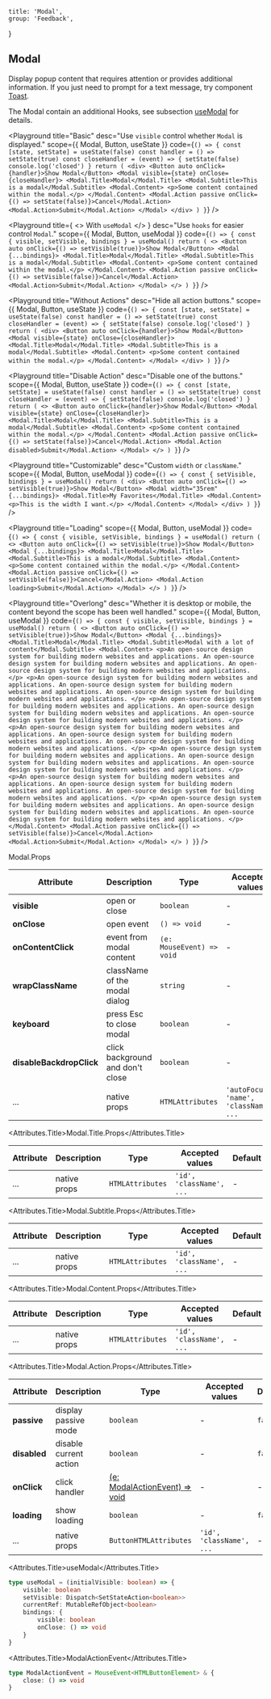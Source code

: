 
	title: 'Modal',
	group: 'Feedback',
}

## Modal

Display popup content that requires attention or provides additional information.
If you just need to prompt for a text message, try component [Toast](/en-us/components/toast).

The Modal contain an additional Hooks, see subsection [useModal](/en-us/hooks/use-modal) for details.

<Playground
	title="Basic"
	desc="Use `visible` control whether `Modal` is displayed."
	scope={{ Modal, Button, useState }}
	code={`
() => {
  const [state, setState] = useState(false)
  const handler = () => setState(true)
  const closeHandler = (event) => {
    setState(false)
    console.log('closed')
  }
  return (
    <div>
      <Button auto onClick={handler}>Show Modal</Button>
      <Modal visible={state} onClose={closeHandler}>
        <Modal.Title>Modal</Modal.Title>
        <Modal.Subtitle>This is a modal</Modal.Subtitle>
        <Modal.Content>
          <p>Some content contained within the modal.</p>
        </Modal.Content>
        <Modal.Action passive onClick={() => setState(false)}>Cancel</Modal.Action>
        <Modal.Action>Submit</Modal.Action>
      </Modal>
    </div>
  )
}
`}
/>

<Playground
	title={
		<>
			With <Code>useModal</Code>
		</>
	}
	desc="Use `hooks` for easier control `Modal`."
	scope={{ Modal, Button, useModal }}
	code={`
() => {
  const { visible, setVisible, bindings } = useModal()
  return (
    <>
      <Button auto onClick={() => setVisible(true)}>Show Modal</Button>
      <Modal {...bindings}>
        <Modal.Title>Modal</Modal.Title>
        <Modal.Subtitle>This is a modal</Modal.Subtitle>
        <Modal.Content>
          <p>Some content contained within the modal.</p>
        </Modal.Content>
        <Modal.Action passive onClick={() => setVisible(false)}>Cancel</Modal.Action>
        <Modal.Action>Submit</Modal.Action>
      </Modal>
    </>
  )
}
`}
/>

<Playground
	title="Without Actions"
	desc="Hide all action buttons."
	scope={{ Modal, Button, useState }}
	code={`
() => {
  const [state, setState] = useState(false)
  const handler = () => setState(true)
  const closeHandler = (event) => {
    setState(false)
    console.log('closed')
  }
  return (
    <div>
      <Button auto onClick={handler}>Show Modal</Button>
      <Modal visible={state} onClose={closeHandler}>
        <Modal.Title>Modal</Modal.Title>
        <Modal.Subtitle>This is a modal</Modal.Subtitle>
        <Modal.Content>
          <p>Some content contained within the modal.</p>
        </Modal.Content>
      </Modal>
    </div>
  )
}
`}
/>

<Playground
	title="Disable Action"
	desc="Disable one of the buttons."
	scope={{ Modal, Button, useState }}
	code={`
() => {
  const [state, setState] = useState(false)
  const handler = () => setState(true)
  const closeHandler = (event) => {
    setState(false)
    console.log('closed')
  }
  return (
    <>
      <Button auto onClick={handler}>Show Modal</Button>
      <Modal visible={state} onClose={closeHandler}>
        <Modal.Title>Modal</Modal.Title>
        <Modal.Subtitle>This is a modal</Modal.Subtitle>
        <Modal.Content>
          <p>Some content contained within the modal.</p>
        </Modal.Content>
        <Modal.Action passive onClick={() => setState(false)}>Cancel</Modal.Action>
        <Modal.Action disabled>Submit</Modal.Action>
      </Modal>
    </>
  )
}
`}
/>

<Playground
	title="Customizable"
	desc="Custom `width` or `className`."
	scope={{ Modal, Button, useModal }}
	code={`
() => {
  const { setVisible, bindings } = useModal()
  return (
    <div>
      <Button auto onClick={() => setVisible(true)}>Show Modal</Button>
      <Modal width="35rem" {...bindings}>
        <Modal.Title>My Favorites</Modal.Title>
        <Modal.Content>
          <p>This is the width I want.</p>
        </Modal.Content>
      </Modal>
    </div>
  )
}
`}
/>

<Playground
	title="Loading"
	scope={{ Modal, Button, useModal }}
	code={`
() => {
  const { visible, setVisible, bindings } = useModal()
  return (
    <>
      <Button auto onClick={() => setVisible(true)}>Show Modal</Button>
      <Modal {...bindings}>
        <Modal.Title>Modal</Modal.Title>
        <Modal.Subtitle>This is a modal</Modal.Subtitle>
        <Modal.Content>
          <p>Some content contained within the modal.</p>
        </Modal.Content>
        <Modal.Action passive onClick={() => setVisible(false)}>Cancel</Modal.Action>
        <Modal.Action loading>Submit</Modal.Action>
      </Modal>
    </>
  )
}
`}
/>

<Playground
	title="Overlong"
	desc="Whether it is desktop or mobile, the content beyond the scope has been well handled."
	scope={{ Modal, Button, useModal }}
	code={`
() => {
  const { visible, setVisible, bindings } = useModal()
  return (
    <>
      <Button auto onClick={() => setVisible(true)}>Show Modal</Button>
      <Modal {...bindings}>
        <Modal.Title>Modal</Modal.Title>
        <Modal.Subtitle>Modal with a lot of content</Modal.Subtitle>
        <Modal.Content>
          <p>An open-source design system for building modern websites and applications.
          An open-source design system for building modern websites and applications.
          An open-source design system for building modern websites and applications. </p>
          <p>An open-source design system for building modern websites and applications.
          An open-source design system for building modern websites and applications.
          An open-source design system for building modern websites and applications. </p>
          <p>An open-source design system for building modern websites and applications.
          An open-source design system for building modern websites and applications.
          An open-source design system for building modern websites and applications. </p>
          <p>An open-source design system for building modern websites and applications.
          An open-source design system for building modern websites and applications.
          An open-source design system for building modern websites and applications. </p>
          <p>An open-source design system for building modern websites and applications.
          An open-source design system for building modern websites and applications.
          An open-source design system for building modern websites and applications. </p>
          <p>An open-source design system for building modern websites and applications.
          An open-source design system for building modern websites and applications.
          An open-source design system for building modern websites and applications. </p>
          <p>An open-source design system for building modern websites and applications.
          An open-source design system for building modern websites and applications.
          An open-source design system for building modern websites and applications. </p>
        </Modal.Content>
        <Modal.Action passive onClick={() => setVisible(false)}>Cancel</Modal.Action>
        <Modal.Action>Submit</Modal.Action>
      </Modal>
    </>
  )
}
`}
/>

<Attributes edit="/pages/en-us/components/modal.mdx">
<Attributes.Title>Modal.Props</Attributes.Title>

| Attribute                | Description                      | Type                      | Accepted values                         | Default |
| ------------------------ | -------------------------------- | ------------------------- | --------------------------------------- | ------- |
| **visible**              | open or close                    | `boolean`                 | -                                       | `false` |
| **onClose**              | open event                       | `() => void`              | -                                       | -       |
| **onContentClick**       | event from modal content         | `(e: MouseEvent) => void` | -                                       | -       |
| **wrapClassName**        | className of the modal dialog    | `string`                  | -                                       | -       |
| **keyboard**             | press Esc to close modal         | `boolean`                 | -                                       | `true`  |
| **disableBackdropClick** | click background and don't close | `boolean`                 | -                                       | `false` |
| ...                      | native props                     | `HTMLAttributes`          | `'autoFocus', 'name', 'className', ...` | -       |

<Attributes.Title>Modal.Title.Props</Attributes.Title>

| Attribute | Description  | Type             | Accepted values          | Default |
| --------- | ------------ | ---------------- | ------------------------ | ------- |
| ...       | native props | `HTMLAttributes` | `'id', 'className', ...` | -       |

<Attributes.Title>Modal.Subtitle.Props</Attributes.Title>

| Attribute | Description  | Type             | Accepted values          | Default |
| --------- | ------------ | ---------------- | ------------------------ | ------- |
| ...       | native props | `HTMLAttributes` | `'id', 'className', ...` | -       |

<Attributes.Title>Modal.Content.Props</Attributes.Title>

| Attribute | Description  | Type             | Accepted values          | Default |
| --------- | ------------ | ---------------- | ------------------------ | ------- |
| ...       | native props | `HTMLAttributes` | `'id', 'className', ...` | -       |

<Attributes.Title>Modal.Action.Props</Attributes.Title>

| Attribute    | Description            | Type                                               | Accepted values          | Default |
| ------------ | ---------------------- | -------------------------------------------------- | ------------------------ | ------- |
| **passive**  | display passive mode   | `boolean`                                          | -                        | `false` |
| **disabled** | disable current action | `boolean`                                          | -                        | `false` |
| **onClick**  | click handler          | [(e: ModalActionEvent) => void](#modalactionevent) | -                        | -       |
| **loading**  | show loading           | `boolean`                                          | -                        | `false` |
| ...          | native props           | `ButtonHTMLAttributes`                             | `'id', 'className', ...` | -       |

<Attributes.Title>useModal</Attributes.Title>

```ts
type useModal = (initialVisible: boolean) => {
	visible: boolean
	setVisible: Dispatch<SetStateAction<boolean>>
	currentRef: MutableRefObject<boolean>
	bindings: {
		visible: boolean
		onClose: () => void
	}
}
```

<Attributes.Title>ModalActionEvent</Attributes.Title>

```ts
type ModalActionEvent = MouseEvent<HTMLButtonElement> & {
	close: () => void
}
```

</Attributes>

